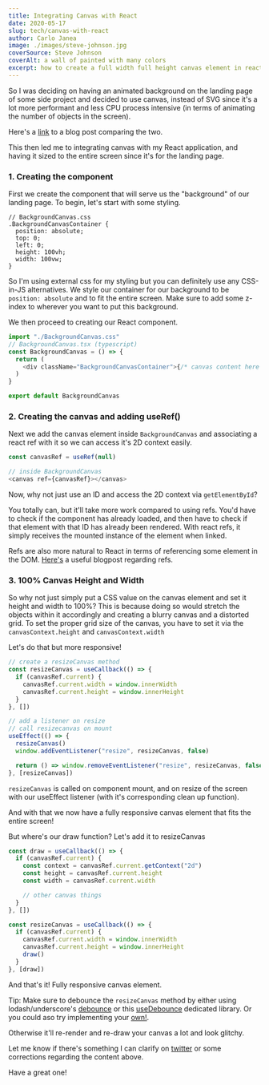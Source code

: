 ```yaml
---
title: Integrating Canvas with React
date: 2020-05-17
slug: tech/canvas-with-react
author: Carlo Janea
image: ./images/steve-johnson.jpg
coverSource: Steve Johnson
coverAlt: a wall of painted with many colors
excerpt: how to create a full width full height canvas element in react
---
```


So I was deciding on having an animated background on the landing page of some side project and decided to use canvas, instead of SVG since it's a lot more performant and less CPU process intensive (in terms of animating the number of objects in the screen).

Here's a [link](https://css-tricks.com/when-to-use-svg-vs-when-to-use-canvas/) to a blog post comparing the two.

This then led me to integrating canvas with my React application, and having it sized to the entire screen since it's for the landing page.

### 1. Creating the component

First we create the component that will serve us the "background" of our landing page. To begin, let's start with some styling.

```
// BackgroundCanvas.css
.BackgroundCanvasContainer {
  position: absolute;
  top: 0;
  left: 0;
  height: 100vh;
  width: 100vw;
}
```

So I'm using external css for my styling but you can definitely use any CSS-in-JS alternatives. We style our container for our background to be `position: absolute` and to fit the entire screen. Make sure to add some z-index to wherever you want to put this background.

We then proceed to creating our React component.

```javascript
import "./BackgroundCanvas.css"
// BackgroundCanvas.tsx (typescript)
const BackgroundCanvas = () => {
  return (
    <div className="BackgroundCanvasContainer">{/* canvas content here */}</div>
  )
}

export default BackgroundCanvas
```

### 2. Creating the canvas and adding useRef()

Next we add the canvas element inside `BackgroundCanvas` and associating a react ref with it so we can access it's 2D context easily.

```javascript
const canvasRef = useRef(null)

// inside BackgroundCanvas
<canvas ref={canvasRef}></canvas>
```

Now, why not just use an ID and access the 2D context via `getElementById`?

You totally can, but it'll take more work compared to using refs. You'd have to check if the component has already loaded, and then have to check if that element with that ID has already been rendered. With react refs, it simply receives the mounted instance of the element when linked.

Refs are also more natural to React in terms of referencing some element in the DOM. [Here's](https://medium.com/@rossbulat/react-using-refs-with-the-useref-hook-884ed25b5c29) a useful blogpost regarding refs.

### 3. 100% Canvas Height and Width

So why not just simply put a CSS value on the canvas element and set it height and width to 100%? This is because doing so would stretch the objects within it accordingly and creating a blurry canvas and a distorted grid. To set the proper grid size of the canvas, you have to set it via the `canvasContext.height` and `canvasContext.width`

Let's do that but more responsive!

```javascript
// create a resizeCanvas method
const resizeCanvas = useCallback(() => {
  if (canvasRef.current) {
    canvasRef.current.width = window.innerWidth
    canvasRef.current.height = window.innerHeight
  }
}, [])

// add a listener on resize
// call resizecanvas on mount
useEffect(() => {
  resizeCanvas()
  window.addEventListener("resize", resizeCanvas, false)

  return () => window.removeEventListener("resize", resizeCanvas, false)
}, [resizeCanvas])
```

`resizeCanvas` is called on component mount, and on resize of the screen with our useEffect listener (with it's corresponding clean up function).

And with that we now have a fully responsive canvas element that fits the entire screen!

But where's our draw function? Let's add it to resizeCanvas

```javascript
const draw = useCallback(() => {
  if (canvasRef.current) {
    const context = canvasRef.current.getContext("2d")
    const height = canvasRef.current.height
    const width = canvasRef.current.width

    // other canvas things
  }
}, [])

const resizeCanvas = useCallback(() => {
  if (canvasRef.current) {
    canvasRef.current.width = window.innerWidth
    canvasRef.current.height = window.innerHeight
    draw()
  }
}, [draw])
```

And that's it! Fully responsive canvas element.

Tip: Make sure to debounce the `resizeCanvas` method by either using lodash/underscore's [debounce](https://underscorejs.org/) or this [useDebounce](https://www.npmjs.com/package/use-debounce) dedicated library. Or you could aso try implementing your [own!](https://dev.to/gabe_ragland/debouncing-with-react-hooks-jci).

Otherwise it'll re-render and re-draw your canvas a lot and look glitchy.

Let me know if there's something I can clarify on [twitter](https://twitter.com/carlojanea) or some corrections regarding the content above.

Have a great one!
